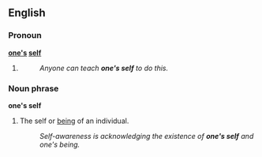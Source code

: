 ==English==
===Pronoun===
'''[[one's]] [[self]]'''

# {{obsolete spelling of|oneself}}
#:''Anyone can teach '''one's self''' to do this.''

===Noun phrase===
'''one's self'''

# The self or [[being]] of an individual.
#:''Self-awareness is acknowledging the existence of '''one's self''' and one's being.''
